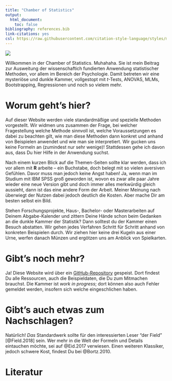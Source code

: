 ```yaml
---
title: "Chamber of Statistics"
output:
  html_document:
    toc: false
bibliography: references.bib
link-citations: yes
csl: https://raw.githubusercontent.com/citation-style-language/styles/master/apa.csl
---
```


![](images/spooky_r.jpg)

Willkommen in der Chamber of Statistics. Muhahaha. Sie ist mein Beitrag zur Ausweitung der wissenschaftich fundierten Anwendung statistischer Methoden, vor allem im Bereich der Psychologie. Damit betreten wir eine mysteriöse und dunkle Kammer, vollgestopt mit *t*-Tests, ANOVAS, MLMs, Bootstrapping, Regressionen und noch so vielem mehr.

# Worum geht's hier?
Auf dieser Website werden viele standardmäßige und spezielle Methoden vorgestellt. Wir widmen uns zusammen der Frage, bei welcher Fragestellung welche Methode sinnvoll ist, welche Voraussetzungen es dabei zu beachten gilt, wie man diese Methoden dann konkret und anhand von Beispielen anwendet und wie man sie interpretiert. Wir gucken uns keine Formeln an (zumindest nur sehr wenige)! Stattdessen gehe ich davon aus, dass Du hier Hilfe in der Anwendung suchst.

Nach einem kurzen Blick auf die Themen-Seiten sollte klar werden, dass ich vor allem mit **R** arbeite -- ein Buchstabe, doch belegt mit so vielen aversiven Gefühlen. Davor muss man jedoch keine Angst haben! Ja, wenn man im Studium mit IBM SPSS groß geworden ist, wovon es zwar alle paar Jahre wieder eine neue Version gibt und doch immer alles merkwürdig gleich aussieht, dann ist das eine andere Form der Arbeit. Meiner Meinung nach überwiegt der Nutzen dabei jedoch deutlich die Kosten. Aber mache Dir am besten selbst ein Bild.

Stehen Forschungsprojekte, Haus-, Bachelor- oder Masterarbeiten auf Deinem Abgabe-Kalender und zittern Deine Hände schon beim Gedanken an die dunkle Kammer der Statistik? Dann solltest du der Kammer einen Besuch abstatten. Wir gehen jedes Verfahren Schritt für Schritt anhand von konkreten Beispielen durch. Wir ziehen hier keine drei Kugeln aus einer Urne, werfen danach Münzen und ergötzen uns am Anblick von Spielkarten.

# Gibt's noch mehr?
Ja! Diese Website wird über ein [GitHub-Repository](https://github.com/benediktclaus/costat.git) gespeist. Dort findest Du alle Ressourcen, auch die Beispieldaten, die Du zum Mitmachen brauchst. Die Kammer ist *work in progress*; dort können also auch Fehler gemeldet werden, insofern sich welche eingeschlichen haben.

# Gibt's auch etwas zum Nachschlagen?
Natürlich! *Das* Standardwerk sollte für den interessierten Leser "der Field" [@Field.2018] sein. Wer mehr in die Welt der Formeln und Details eintauchen möchte, sei auf @Eid.2017 verwiesen. Einen weiteren Klassiker, jedoch schwere Kost, findest Du bei @Bortz.2010.

# Literatur
